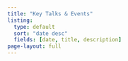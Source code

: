 ```yaml
---
title: "Key Talks & Events"
listing:
  type: default
  sort: "date desc"
  fields: [date, title, description]
page-layout: full
---
```

